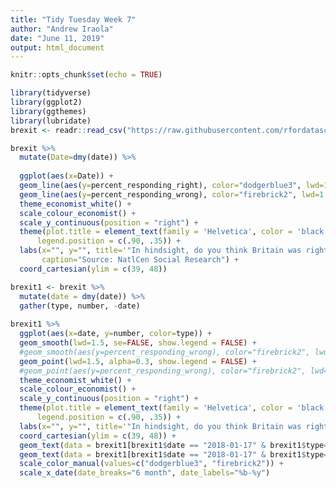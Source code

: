 ---
title: "Tidy Tuesday Week 7"
author: "Andrew Iraola"
date: "June 11, 2019"
output: html_document
---

```{r setup, include=FALSE}
knitr::opts_chunk$set(echo = TRUE)
```

```{r}
library(tidyverse)
library(ggplot2)
library(ggthemes)
library(lubridate)
brexit <- readr::read_csv("https://raw.githubusercontent.com/rfordatascience/tidytuesday/master/data/2019/2019-04-16/brexit.csv")
```

```{r}
brexit %>%
  mutate(Date=dmy(date)) %>%
  
  ggplot(aes(x=Date)) +
  geom_line(aes(y=percent_responding_right), color="dodgerblue3", lwd=1.5) +
  geom_line(aes(y=percent_responding_wrong), color="firebrick2", lwd=1.5) + 
  theme_economist_white() +
  scale_colour_economist() + 
  scale_y_continuous(position = "right") +
  theme(plot.title = element_text(family = 'Helvetica', color = 'black', size = 15, hjust = 0), 
      legend.position = c(.90, .35)) + 
  labs(x="", y="", title='"In hindsight, do you think Britain was right or wrong\n to vote to leave the EU?" [Original Graph]', subtitle="% responding", 
       caption="Source: NatlCen Social Research") +
  coord_cartesian(ylim = c(39, 48))
```


```{r}
brexit1 <- brexit %>%
  mutate(date = dmy(date)) %>%
  gather(type, number, -date)
  
brexit1 %>%
  ggplot(aes(x=date, y=number, color=type)) +
  geom_smooth(lwd=1.5, se=FALSE, show.legend = FALSE) +
  #geom_smooth(aes(y=percent_responding_wrong), color="firebrick2", lwd=1.5, se=FALSE) + 
  geom_point(lwd=1.5, alpha=0.3, show.legend = FALSE) +
  #geom_point(aes(y=percent_responding_wrong), color="firebrick2", lwd=1.5, alpha=0.3) +
  theme_economist_white() +
  scale_colour_economist() + 
  scale_y_continuous(position = "right") +
  theme(plot.title = element_text(family = 'Helvetica', color = 'black', size = 15, hjust = 0), 
      legend.position = c(.90, .35)) + 
  labs(x="", y="", title='"In hindsight, do you think Britain was right or wrong\n to vote to leave the EU?" [Better Graph]', subtitle="% responding",  caption="Source: NatlCen Social Research") +
  coord_cartesian(ylim = c(39, 48)) +
  geom_text(data = brexit1[brexit1$date == "2018-01-17" & brexit1$type=="percent_responding_right",], label="Right" , vjust = -1, color = "black") +
  geom_text(data = brexit1[brexit1$date == "2018-01-17" & brexit1$type=="percent_responding_wrong",], label="Wrong" , vjust = 2.7, color = "black") +
  scale_color_manual(values=c("dodgerblue3", "firebrick2")) +
  scale_x_date(date_breaks="6 month", date_labels="%b-%y")
```





